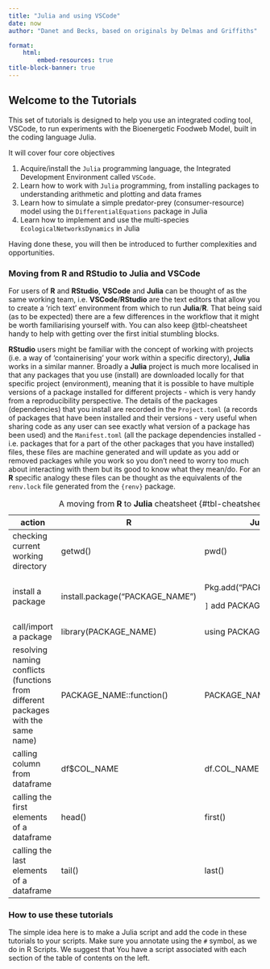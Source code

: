 ```yaml
---
title: "Julia and using VSCode"
date: now
author: "Danet and Becks, based on originals by Delmas and Griffiths"

format:
    html:
        embed-resources: true
title-block-banner: true
---
```


## Welcome to the Tutorials

This set of tutorials is designed to help you use an integrated coding tool, VSCode, to run experiments with the Bioenergetic Foodweb Model, built in the coding language Julia.

It will cover four core objectives

1.  Acquire/install the `Julia` programming language, the Integrated Development Environment called `VSCode`.
2.  Learn how to work with `Julia` programming, from installing packages to understanding arithmetic and plotting and data frames
3.  Learn how to simulate a simple predator-prey (consumer-resource) model using the `DifferentialEquations` package in Julia
4.  Learn how to implement and use the multi-species `EcologicalNetworksDynamics` in Julia

Having done these, you will then be introduced to further complexities and opportunities.

### Moving from R and RStudio to Julia and VSCode

For users of **R** and **RStudio**, **VSCode** and **Julia** can be thought of as the same working team, i.e. **VSCode**/**RStudio** are the text editors that allow you to create a 'rich text' environment from which to run **Julia**/**R**. That being said (as to be expected) there are a few differences in the workflow that it might be worth familiarising yourself with. You can also keep @tbl-cheatsheet handy to help with getting over the first initial stumbling blocks.

**RStudio** users might be familiar with the concept of working with projects (i.e. a way of 'containerising' your work within a specific directory), **Julia** works in a similar manner. Broadly a **Julia** project is much more localised in that any packages that you use (install) are downloaded locally for that specific project (environment), meaning that it is possible to have multiple versions of a package installed for different projects - which is very handy from a reproducibility perspective. The details of the packages (dependencies) that you install are recorded in the `Project.toml` (a records of packages that have been installed and their versions - very useful when sharing code as any user can see exactly what version of a package has been used) and the `Manifest.toml` (all the package dependencies installed - i.e. packages that for a part of the other packages that you have installed) files, these files are machine generated and will update as you add or removed packages while you work so you don't need to worry too much about interacting with them but its good to know what they mean/do. For an **R** specific analogy these files can be thought as the equivalents of the `renv.lock` file generated from the `{renv}` package.

+-----------------------------------------------------------------------------------+-------------------------------+-------------------------+
| action                                                                            | **R**                         | **Julia**               |
+===================================================================================+===============================+=========================+
| checking current working directory                                                | getwd()                       | pwd()                   |
+-----------------------------------------------------------------------------------+-------------------------------+-------------------------+
| install a package                                                                 |install.package("PACKAGE_NAME")| Pkg.add("PACKAGE_NAME") |
|                                                                                   |                               |                         |
|                                                                                   |                               | `]` add PACKAGE_NAME    |
+-----------------------------------------------------------------------------------+-------------------------------+-------------------------+
| call/import a package                                                             | library(PACKAGE_NAME)         | using PACKAGE_NAME      |
+-----------------------------------------------------------------------------------+-------------------------------+-------------------------+
| resolving naming conflicts (functions from different packages with the same name) | PACKAGE_NAME::function()      | PACKAGE_NAME.function() |
+-----------------------------------------------------------------------------------+-------------------------------+-------------------------+
| calling column from dataframe                                                     | df$COL_NAME                   | df.COL_NAME             |
+-----------------------------------------------------------------------------------+-------------------------------+-------------------------+
| calling the first elements of a dataframe                                         | head()                        | first()                 |
+-----------------------------------------------------------------------------------+-------------------------------+-------------------------+
| calling the last elements of a dataframe                                          | tail()                        | last()                  |
+-----------------------------------------------------------------------------------+-------------------------------+-------------------------+

: A moving from **R** to **Julia** cheatsheet {#tbl-cheatsheet}

### How to use these tutorials

The simple idea here is to make a Julia script and add the code in these tutorials to your scripts. Make sure you annotate using the `#` symbol, as we do in R Scripts. We suggest that You have a script associated with each section of the table of contents on the left.